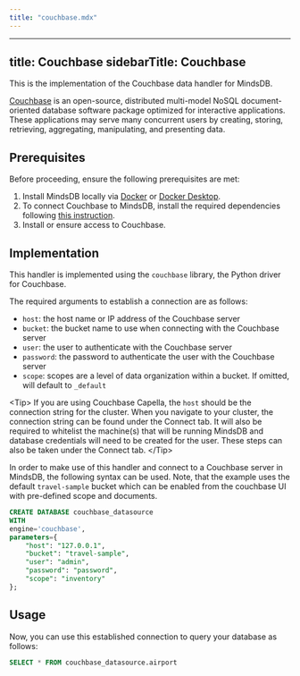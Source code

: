 ```yaml
---
title: "couchbase.mdx"
---
```


---
title: Couchbase
sidebarTitle: Couchbase
---

This is the implementation of the Couchbase data handler for MindsDB.

[Couchbase](https://www.couchbase.com/) is an open-source, distributed multi-model NoSQL document-oriented database software package optimized for interactive applications. These applications may serve many concurrent users by creating, storing, retrieving, aggregating, manipulating, and presenting data.

## Prerequisites

Before proceeding, ensure the following prerequisites are met:

1. Install MindsDB locally via [Docker](/setup/self-hosted/docker) or [Docker Desktop](/setup/self-hosted/docker-desktop).
2. To connect Couchbase to MindsDB, install the required dependencies following [this instruction](/setup/self-hosted/docker#install-dependencies).
3. Install or ensure access to Couchbase.

## Implementation

This handler is implemented using the `couchbase` library, the Python driver for Couchbase.

The required arguments to establish a connection are as follows:
* `host`: the host name or IP address of the Couchbase server
* `bucket`: the bucket name to use when connecting with the Couchbase server
* `user`: the user to authenticate with the Couchbase server
* `password`: the password to authenticate the user with the Couchbase server
* `scope`:  scopes are a level of data organization within a bucket. If omitted, will default to `_default`

&lt;Tip&gt;
If you are using Couchbase Capella, the `host` should be the connection string for the cluster. When you navigate to your cluster, the connection string can be found under the Connect tab.
It will also be required to whitelist the machine(s) that will be running MindsDB and database credentials will need to be created for the user. These steps can also be taken under the Connect tab.
&lt;/Tip&gt;

In order to make use of this handler and connect to a Couchbase server in MindsDB, the following syntax can be used. Note, that the example uses the default `travel-sample` bucket which can be enabled from the couchbase UI with pre-defined scope and documents. 

```sql
CREATE DATABASE couchbase_datasource
WITH
engine='couchbase',
parameters={
    "host": "127.0.0.1",
    "bucket": "travel-sample",
    "user": "admin",
    "password": "password",
    "scope": "inventory"
};
```

## Usage

Now, you can use this established connection to query your database as follows:

```sql
SELECT * FROM couchbase_datasource.airport
```
